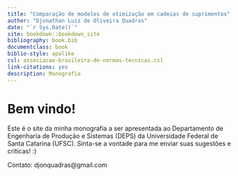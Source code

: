 ```yaml
--- 
title: "Comparação de modelos de otimização em cadeias de suprimentos"
author: "Djonathan Luiz de Oliveira Quadras"
date: "`r Sys.Date()`"
site: bookdown::bookdown_site
bibliography: book.bib
documentclass: book
biblio-style: apalike
csl: associacao-brasileira-de-normas-tecnicas.csl
link-citations: yes
description: Monografia
---
```


# Bem vindo! {-}

Este é o site da minha monografia a ser apresentada ao Departamento de Engenharia de Produção e Sistemas (DEPS) da Universidade Federal de Santa Catarina (UFSC). Sinta-se a vontade para me enviar suas sugestões e críticas! :)

Contato: djonquadras@gmail.com

